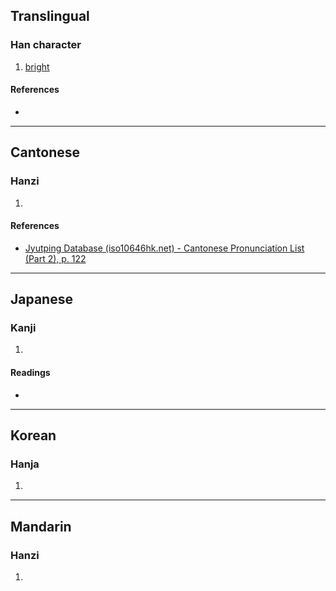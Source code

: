 {{character info/new}}
==Translingual==

===Han character===
{{Han char|rn=72|rad=日|as=04|sn=8|four=68027|canj=AOIN|ids=⿰日今}}

# [[bright]]

====References====
* {{Han ref|kx=0491.210|dkj=13811|dj=0854.050|hdz=21491.040|uh=6611|ud=26129|bh=CCCF|bd=52431}}

----

==Cantonese==

===Hanzi===
{{yue-hanzi|jyut=[[jam2]]|y=yam2}}

# {{defn|lang=yue|sort=日04}}

====References====
* [http://www.iso10646hk.net/jp/document/download.jsp Jyutping Database (iso10646hk.net) - Cantonese Pronunciation List (Part 2), p. 122]

----

==Japanese==

===Kanji===
{{ja-kanji|grade=|rs=日04}}

# {{defn|lang=ja|sort=日04}}

====Readings====
* {{ja-readings|on=[[きん]] (kin)|kun=[[あきらか]] (akiraka)}}

----

==Korean==

===Hanja===
{{ko-hanja|hangeul=금|eumhun=|rv=geum|mr=kŭm|y=kum}}

# {{defn|lang=ko|sort=日04}}

----

==Mandarin==

===Hanzi===
{{cmn-hanzi|pin=[[qǐn]] ([[qin3]])|wg=ch'in<sup>3</sup>}}

# {{defn|lang=cmn|sort=日04}}